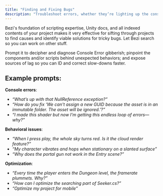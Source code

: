 ```yaml
---
title: "Finding and Fixing Bugs"
description: "Troubleshoot errors, whether they’re lighting up the console or glitching in your gameplay. "
---
```


Bezi's foundation of scripting expertise, Unity docs, and all indexed contents of your project makes it very effective for sifting through projects to find causes and identify viable solutions for tricky bugs. Let Bezi search so you can work on other stuff.

Prompt it to decipher and diagnose Console Error gibberish; pinpoint the components and/or scripts behind unexpected behaviors; and expose sources of lag so you can ID and correct slow-downs faster.

## Example prompts:

**Console errors**:

- _“What’s up with that NullReference exception?”_
- _“How do you fix ‘We can't assign a new GUID because the asset is in an immutable folder. The asset will be ignored.’?”_
- _“I made this shader but now I’m getting this endless loop of errors— why?”_

**Behavioral issues**:

- _“When I press play, the whole sky turns red. Is it the cloud render feature?”_
- _“My character vibrates and hops when stationary on a slanted surface”_
- _“Why does the portal gun not work in the Entry scene?”_

**Optimization**:

- _“Every time the player enters the Dungeon level, the framerate plummets. Why?”_
- _“How can I optimize the searching part of Seeker.cs?”_
- _“Optimize my project for mobile”_